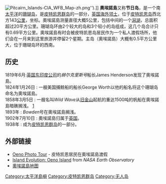 {{Expand language|1=en|time=2021-05-03T00:09:12+00:00}}
{{Infobox Islands
| name          = Oeno
| native name   = 
| image name    = Oenosatellite.png
| image size    = 250px
| image caption = Satellite photo of Oeno Island
| image alt     =
| area_km2      = 0.69
| location      = [[Pacific_Ocean|Southern Pacific Ocean]]
| coordinates   = {{coord|23|55|36|S|130|44|14|W|region:ID_type:isle|display=title,inline}}
| archipelago   = 
| total islands = 2–3
| major islands = 
| country       = [[Pitcairn_Islands|Pitcairn Islands]]
| country admin divisions title = 
| country admin divisions       = 
| demonym       = 
| population    = Uninhabited
| density_km2       = 
| ethnic groups = 
}}
[[File:Pitcairn_Islands-CIA_WFB_Map-zh.png|frame]]'').]]
'''奧埃諾島'''又称'''节日岛'''，是一个南[[太平洋|太平洋]]的[[珊瑚岛|珊瑚岛]]，是[[皮特凯恩群岛|皮特凯恩群岛]]的一部分，[[英国海外领土|英国海外领土]]，位于[[皮特凯恩岛|皮特凯恩岛]]西北方143[[公里|公里]]，坐标{{coord|23|55|26|S|130|44|03|W|}}。奧埃諾島测量直径大概5公里，包括中间的一个[[潟湖|潟湖]]，总面积超过20平方公里。珊瑚岛环由2个较大的岛和3个较小的岛组成，这几个岛合计只有0.69平方公里。奧埃諾島有时会被皮特凯恩岛居民作为一个私人渡假场所，他们会在一月来到这里旅游并停留2个星期。主岛（奧埃諾島）大概有0.5平方公里大，位于珊瑚岛环的西南。

==历史==
; 1819年6月:[[英国东印度公司|英国东印度公司]]的''赫尔克里斯号''船长James Henderson发现了奧埃諾島。
; 1824年1月26日 : 一艘美国捕鲸船的船长George Worth以他的船名将这个珊瑚岛命名为奧埃諾島。
; 1858年3月5日 : 一艘名叫''Wild Wave''从[[旧金山|旧金山]]起航的重达1500吨的帆船在奧埃諾島暗礁搁浅。 [https://web.archive.org/web/20080928005106/http://www.winthrop.dk/wildwave.html]
; 1893年 : ''Bowden''号在奧埃諾島搁浅。
; 1902年7月10日 : 奧埃諾島归属于[[英国|英国]]。
; 1938年 : 成为[[皮特凯恩群岛|皮特凯恩群岛]]的一部分。

==外部链接==
* [https://web.archive.org/web/20081208191905/http://library.puc.edu/Pitcairn/pitcairn/OenoPhotoTour/index.shtml Oeno Photo Tour] - 皮特凯恩居民在奧埃諾島渡假 
* [https://web.archive.org/web/20061001022348/http://earthobservatory.nasa.gov/Newsroom/NewImages/images.php3?img_id=17349 Island Evolution: Oeno Island] from ''NASA Earth Observatory''
* [https://web.archive.org/web/20070926235453/http://www.winthrop.dk/oeno.gif 奧埃諾島地图]

{{Outlying territories of European countries}}

[[Category:太平洋島嶼|Category:太平洋島嶼]]
[[Category:皮特凯恩群岛|Category:皮特凯恩群岛]]
[[Category:无人岛|Category:无人岛]]
